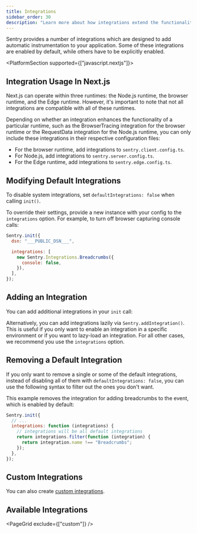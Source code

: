 ```yaml
---
title: Integrations
sidebar_order: 30
description: "Learn more about how integrations extend the functionality of our SDK to cover common libraries and environments automatically."
---
```


Sentry provides a number of integrations which are designed to add automatic instrumentation to your application. Some of these integrations are enabled by default, while others have to be explicitly enabled.

<PlatformSection supported={["javascript.nextjs"]}>

## Integration Usage In Next.js

Next.js can operate within three runtimes: the Node.js runtime, the browser runtime, and the Edge runtime.
However, it's important to note that not all integrations are compatible with all of these runtimes.

Depending on whether an integration enhances the functionality of a particular runtime, such as the BrowserTracing integration for the browser runtime or the RequestData integration for the Node.js runtime, you can only include these integrations in their respective configuration files:

- For the browser runtime, add integrations to `sentry.client.config.ts`.
- For Node.js, add integrations to `sentry.server.config.ts`.
- For the Edge runtime, add integrations to `sentry.edge.config.ts`.

</PlatformSection>

## Modifying Default Integrations

To disable system integrations, set `defaultIntegrations: false` when calling `init()`.

To override their settings, provide a new instance with your config to the `integrations` option. For example, to turn off browser capturing console calls:

<SignInNote />

```javascript
Sentry.init({
  dsn: "___PUBLIC_DSN___",

  integrations: [
    new Sentry.Integrations.Breadcrumbs({
      console: false,
    }),
  ],
});
```

## Adding an Integration

You can add additional integrations in your `init` call:

<PlatformContent includePath="configuration/enable-pluggable-integrations" />

Alternatively, you can add integrations lazily via `Sentry.addIntegration()`.
This is useful if you only want to enable an integration in a specific environment or if you want to lazy-load an integration.
For all other cases, we recommend you use the `integrations` option.

<PlatformContent includePath="configuration/enable-pluggable-integrations-lazy" />

## Removing a Default Integration

If you only want to remove a single or some of the default integrations, instead of disabling all of them with `defaultIntegrations: false`, you can use the following syntax to filter out the ones you don't want.

This example removes the integration for adding breadcrumbs to the event, which is enabled by default:

```javascript
Sentry.init({
  // ...
  integrations: function (integrations) {
    // integrations will be all default integrations
    return integrations.filter(function (integration) {
      return integration.name !== "Breadcrumbs";
    });
  },
});
```

## Custom Integrations

You can also create [custom integrations](./custom).

## Available Integrations

<PageGrid exclude={["custom"]} />
